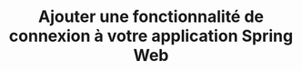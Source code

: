 ---
mode: wide
og:description: This guide demonstrates how to integrate Auth0 with a Spring Boot
  application using the Auth0 Spring Boot SDK.
og:image: https://cdn2.auth0.com/docs/1.14553.0/img/share-image.png
og:title: Ajouter une fonctionnalité de connexion à votre application Spring Web
og:url: https://auth0.com/docs/
sidebarTitle: Ajouter une fonctionnalité de connexion à votre application Spring Web
title: Ajouter une fonctionnalité de connexion à votre application Spring Web
twitter:description: This guide demonstrates how to integrate Auth0 with a Spring
  Boot application using the Auth0 Spring Boot SDK.
twitter:title: Ajouter une fonctionnalité de connexion à votre application Spring
  Web
---